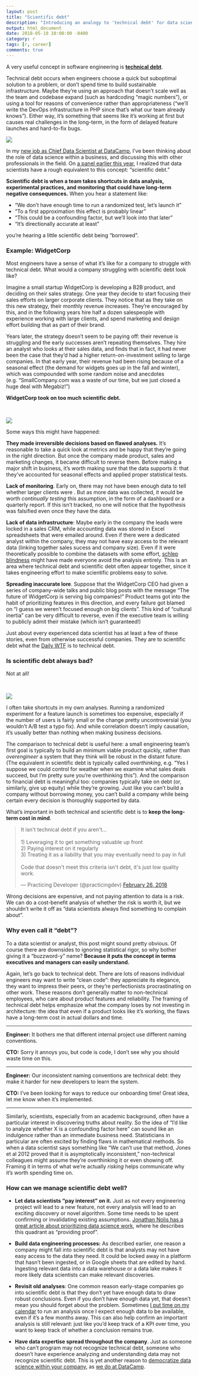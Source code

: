 ```yaml
---
layout: post
title: "Scientific debt"
description: "Introducing an analogy to 'technical debt' for data scientists."
output: html_document
date: 2018-05-10 10:00:00 -0400
category: r
tags: [r, career]
comments: true
---
```


A very useful concept in software engineering is **[technical debt](https://martinfowler.com/bliki/TechnicalDebt.html)**.

Technical debt occurs when engineers choose a quick but suboptimal solution to a problem, or don't spend time to build sustainable infrastructure. Maybe they're using an approach that doesn't scale well as the team and codebase expand (such as hardcoding "magic numbers"), or using a tool for reasons of convenience rather than appropriateness ("we'll write the DevOps infrastructure in PHP since that's what our team already knows"). Either way, it's something that seems like it's working at first but causes real challenges in the long-term, in the form of delayed feature launches and hard-to-fix bugs.

![](https://josephdpurcell.github.io/Lorax/dist/2015-madison-php/assets/What_colour_is_your_backlog.svg)

In my [new job as Chief Data Scientist at DataCamp](http://varianceexplained.org/r/joining-datacamp/), I've been thinking about the role of data science within a business, and discussing this with other professionals in the field. On [a panel earlier this year](https://twitter.com/robinson_es/status/959948446542151680), I realized that data scientists have a rough equivalent to this concept: "scientific debt."

**Scientific debt is when a team takes shortcuts in data analysis, experimental practices, and monitoring that could have long-term negative consequences.** When you hear a statement like:

* "We don't have enough time to run a randomized test, let's launch it"
* "To a first approximation this effect is probably linear"
* "This could be a confounding factor, but we'll look into that later"
* "It's directionally accurate at least"

you're hearing a little scientific debt being "borrowed".

### Example: WidgetCorp

Most engineers have a sense of what it's like for a company to struggle with technical debt. What would a company struggling with scientific debt look like?

Imagine a small startup WidgetCorp is developing a B2B product, and deciding on their sales strategy. One year they decide to start focusing their sales efforts on larger corporate clients. They notice that as they take on this new strategy, their monthly revenue increases. They're encouraged by this, and in the following years hire half a dozen salespeople with experience working with large clients, and spend marketing and design effort building that as part of their brand.

Years later, the strategy doesn't seem to be paying off: their revenue is struggling and the early successes aren't repeating themselves. They hire an analyst who looks at their sales data, and finds that in fact, it had never been the case that they'd had a higher return-on-investment selling to large companies. In that early year, their revenue had been rising because of a seasonal effect (the demand for widgets goes up in the fall and winter), which was compounded with some random noise and anecdotes (e.g. "SmallCompany.com was a waste of our time, but we just closed a huge deal with Megabiz!")

**WidgetCorp took on too much scientific debt.** 

&nbsp;

![](https://smallbiztrends.com/wp-content/uploads/2016/01/cartoon7379.png)

Some ways this might have happened:

**They made irreversible decisions based on flawed analyses.** It's reasonable to take a quick look at metrics and be happy that they're going in the right direction. But once the company made product, sales and marketing changes, it became difficult to reverse them. Before making a major shift in business, it's worth making sure that the data supports it: that they've accounted for seasonal effects and applied proper statistical tests.

**Lack of monitoring**. Early on, there may not have been enough data to tell whether larger clients were . But as more data was collected, it would be worth *continually testing* this assumption, in the form of a dashboard or a quarterly report. If this isn't tracked, no one will notice that the hypothesis was falsified even once they have the data.

**Lack of data infrastructure**: Maybe early in the company the leads were locked in a sales CRM, while accounting data was stored in Excel spreadsheets that were emailed around. Even if there were a dedicated analyst within the company, they may not have easy access to the relevant data (linking together sales sucess and company size). Even if it were theoretically possible to combine the datasets with some effort, [schlep blindness](http://www.paulgraham.com/schlep.html) might have made everyone avoid the analysis entirely. This is an area where technical debt and scientific debt often appear together, since it takes engineering effort to make scientific problems easy to solve.

**Spreading inaccurate lore**. Suppose that the WidgetCorp CEO had given a series of company-wide talks and public blog posts with the message "The future of WidgetCorp is serving big companies!" Product teams got into the habit of prioritizing features in this direction, and every failure got blamed on "I guess we weren't focused enough on big clients". This kind of "cultural inertia" can be very difficult to reverse, even if the executive team is willing to publicly admit their mistake (which isn't guaranteed!)

Just about every experienced data scientist has at least a few of these stories, even from otherwise successful companies. They are to scientific debt what the [Daily WTF](https://thedailywtf.com/) is to technical debt.

### Is scientific debt always bad?

Not at all!

&nbsp;

![](http://files.explosm.net/comics/Rob/profits.png)

I often take shortcuts in my own analyses. Running a randomized experiment for a feature launch is sometimes too expensive, especially if the number of users is fairly small or the change pretty uncontroversial (you wouldn't A/B test a typo fix). And while correlation doesn't imply causation, it's usually better than nothing when making business decisions.

The comparison to technical debt is useful here: a small engineering team's first goal is typically to build an minimum viable product quickly, rather than *overengineer* a system that they think will be robust in the distant future. (The equivalent in scientific debt is typically called *overthinking*, e.g. "Yes I suppose we could control for weather when we examine what sales deals succeed, but I'm pretty sure you're overthinking this"). And the comparison to financial debt is meaningful too: companies typically take on debt (or, similarly, give up equity) while they're growing. Just like you can't build a company without borrowing money, you can't build a company while being certain every decision is thoroughly supported by data.

What's important in both technical and scientific debt is to **keep the long-term cost in mind**.

<blockquote class="twitter-tweet" data-lang="en"><p lang="en" dir="ltr">It isn&#39;t technical debt if you aren&#39;t...<br><br>1) Leveraging it to get something valuable up front<br>2) Paying interest on it regularly<br>3) Treating it as a liability that you may eventually need to pay in full<br><br>Code that doesn&#39;t meet this criteria isn&#39;t debt, it&#39;s just low quality work.</p>&mdash; Practicing Developer (@practicingdev) <a href="https://twitter.com/practicingdev/status/968175299581108224?ref_src=twsrc%5Etfw">February 26, 2018</a></blockquote>
<script async src="https://platform.twitter.com/widgets.js" charset="utf-8"></script>

Wrong decisions are expensive, and not paying attention to data is a risk. We can do a cost-benefit analysis of whether the risk is worth it, but we shouldn't write it off as "data scientists always find something to complain about".

### Why even call it "debt"?

To a data scientist or analyst, this post might sound pretty obvious. Of course there are downsides to ignoring statistical rigor, so why bother giving it a "buzzword-y" name? **Because it puts the concept in terms executives and managers can easily understand.**

Again, let's go back to technical debt. There are lots of reasons individual engineers may want to write "clean code": they appreciate its elegance, they want to impress their peers, or they're perfectionists procrastinating on other work. These reasons don't generally matter to non-technical employees, who care about product features and reliability. The framing of technical debt helps emphasize what the company loses by not investing in architecture: the idea that even if a product looks like it's working, the flaws have a long-term cost in actual dollars and time.

-----

**Engineer:** It bothers me that different internal project use different naming conventions.

**CTO:** Sorry it annoys you, but code is code, I don't see why you should waste time on this.

-----

**Engineer:** Our inconsistent naming conventions are technical debt: they make it harder for new developers to learn the system.

**CTO:** I've been looking for ways to reduce our onboarding time! Great idea, let me know when it's implemented.

-----

Similarly, scientists, especially from an academic background, often have a particular interest in discovering truths about reality. So the idea of "I'd like to analyze whether X is a confounding factor here" can sound like an indulgence rather than an immediate business need. Statisticians in particular are often excited by finding flaws in mathematical methods. So when a data scientist says something like "We can't use that method, Jones et al 2012 proved that it is asymptotically inconsistent," non-technical colleagues might assume they're overthinking it or even showing off. Framing it in terms of what we're actually *risking* helps communicate why it's worth spending time on.

### How can we manage scientific debt well?

* **Let data scientists "pay interest" on it.** Just as not every engineering project will lead to a new feature, not every analysis will lead to an exciting discovery or novel algorithm. Some time needs to be spent confirming or invalidating existing assumptions. [Jonathan Nolis has a great article about prioritizing data science work](https://towardsdatascience.com/prioritizing-data-science-work-936b3765fd45), where he describes this quadrant as "providing proof".

* **Build data engineering processes:** As described earlier, one reason a company might fall into scientific debt is that analysts may not have easy access to the data they need. It could be locked away in a platform that hasn't been ingested, or in Google sheets that are edited by hand. Ingesting relevant data into a data warehouse or a data lake makes it more likely data scientists can make relevant discoveries.

* **Revisit old analyses**: One common reason early-stage companies go into scientific debt is that they don't yet have enough data to draw robust conclusions. Even if you don't have enough data yet, that doesn't mean you should forget about the problem. Sometimes [I put time on my calendar](https://medium.com/the-mission/why-calendars-are-more-effective-than-to-do-lists-9bc6ce3bee50) to run an analysis once I expect enough data to be available, even if it's a few months away. This can also help confirm an important analysis is still relevant: just like you'd keep track of a KPI over time, you want to keep track of whether a conclusion remains true.

* **Have data expertise spread throughout the company**. Just as someone who can't program may not recognize technical debt, someone who doesn't have experience analyzing and understanding data may not recognize scientific debt. This is yet another reason to [democratize data science within your company](https://register.gotowebinar.com/register/5951553477110700289?source=blog), as [we do at DataCamp](http://varianceexplained.org/r/joining-datacamp/).